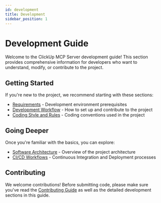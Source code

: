 ```yaml
---
id: development
title: Development
sidebar_position: 1
---
```


# Development Guide

Welcome to the ClickUp MCP Server development guide! This section provides comprehensive information for developers who want to understand, modify, or contribute to the project.

## Getting Started

If you're new to the project, we recommend starting with these sections:

- [Requirements](./requirements.mdx) - Development environment prerequisites
- [Development Workflow](./workflow.mdx) - How to set up and contribute to the project
- [Coding Style and Rules](./coding-style.mdx) - Coding conventions used in the project

## Going Deeper

Once you're familiar with the basics, you can explore:

- [Software Architecture](./architecture.mdx) - Overview of the project architecture
- [CI/CD Workflows](./ci-cd.mdx) - Continuous Integration and Deployment processes

## Contributing

We welcome contributions! Before submitting code, please make sure you've read the [Contributing Guide](/document/contribute) as well as the detailed development sections in this guide.
